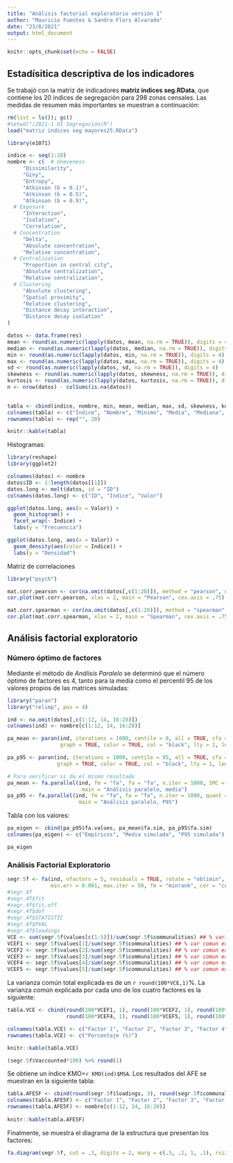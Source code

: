 ---
title: "Análisis factorial exploratorio versión 1"
author: "Mauricio Fuentes & Sandra Flors Alvarado"
date: "23/8/2021"
output: html_document
---

```{r setup, include=FALSE}
knitr::opts_chunk$set(echo = FALSE)
```

## Estadísitica descriptiva de los indicadores

Se trabajó con la matriz de indicadores **matriz indices seg.RData**, que contiene los 20 índices de segregación para 298 zonas censales. Las medidas de resumen más importantes se muestran a continuación:

```{r, include=FALSE}
rm(list = ls()); gc()
#setwd("/2021-1 UI Segregación/R")
load("matriz indices seg mayores25.RData")
```

```{r}
library(e1071)

indice <- seq(1:20)
nombre <- c(  # Uneveness
     "Dissimilarity",
     "Giny", 
     "Entropy", 
     "Atkinson (b = 0.1)",
     "Atkinson (b = 0.5)",
     "Atkinson (b = 0.9)",
  # Exposure
     "Interaction",
     "Isolation",
     "Correlation", 
  # Concentration
     "Delta", 
     "Absolute concentration",
     "Relative concentration",
  # Centralization
     "Proportion in central city", 
     "Absolute centralization", 
     "Relative centralization", 
  # Clustering
     "Absolute clustering", 
     "Spatial proximity", 
     "Relative clustering", 
     "Distance decay interaction",
     "Distance decay isolation" 
)

datos <- data.frame(res)
mean <- round(as.numeric(lapply(datos, mean, na.rm = TRUE)), digits = 4)
median <- round(as.numeric(lapply(datos, median, na.rm = TRUE)), digits = 4)
min <- round(as.numeric(lapply(datos, min, na.rm = TRUE)), digits = 4)
max <- round(as.numeric(lapply(datos, max, na.rm = TRUE)), digits = 4)
sd <- round(as.numeric(lapply(datos, sd, na.rm = TRUE)), digits = 4)
skewness <- round(as.numeric(lapply(datos, skewness, na.rm = TRUE)), digits = 4)
kurtosis <- round(as.numeric(lapply(datos, kurtosis, na.rm = TRUE)), digits = 4)
n <- nrow(datos) - colSums(is.na(datos)) 
  

tabla <- cbind(indice, nombre, min, mean, median, max, sd, skewness, kurtosis, n)
colnames(tabla) <- c("Índice", "Nombre", "Mínimo", "Media", "Mediana", "Máximo", "Desviación estándar", "Asimetría", "Curtosis", "Número de comunas")
rownames(tabla) <- rep("", 20)

knitr::kable(tabla)
```

Histogramas:

```{r, error=FALSE, message=FALSE, warning=FALSE}
library(reshape)
library(ggplot2)

colnames(datos) <- nombre
datos$ID <- 1:length(datos[[1]])
datos.long <- melt(datos, id = "ID")
colnames(datos.long) <- c("ID", "Indice", "Valor")

ggplot(datos.long, aes(x = Valor)) +
  geom_histogram() +
  facet_wrap(~ Indice) +
  labs(y = "Frecuencia")

ggplot(datos.long, aes(x = Valor)) +
  geom_density(aes(color = Indice)) +
  labs(y = "Densidad")
```

Matriz de correlaciones

```{r, error=FALSE, message=FALSE, warning=FALSE, fig.height=8, fig.width=8}
library("psych")

mat.corr.pearson <- cor(na.omit(datos[,c(1:20)]), method = "pearson", use = "complete.obs")
cor.plot(mat.corr.pearson, xlas = 2, main = "Pearson", cex.axis = .75)

mat.corr.spearman <- cor(na.omit(datos[,c(1:20)]), method = "spearman", use = "complete.obs")
cor.plot(mat.corr.spearman, xlas = 2, main = "Spearman", cex.axis = .75)
```

## Análisis factorial exploratorio

### Número óptimo de factores

Mediante el método de *Análisis Paralelo* se determinó que el número óptimo de factores es 4, tanto para la media como el percentil 95 de los valores propios de las matrices simuladas:

```{r, warning=FALSE, message=FALSE}
library("paran")
library("relimp", pos = 4)

ind <- na.omit(datos[,c(1:12, 14, 16:20)])
colnames(ind) <- nombre[c(1:12, 14, 16:20)]

pa_mean <- paran(ind, iterations = 1000, centile = 0, all = TRUE, cfa = TRUE,
                 graph = TRUE, color = TRUE, col = "black", lty = 1, legend = FALSE)

pa_p95 <- paran(ind, iterations = 1000, centile = 95, all = TRUE, cfa = TRUE,
                graph = TRUE, color = TRUE, col = "black", lty = 1, legend = FALSE)

# Para verificar si da el mismo resultado
pa_mean <- fa.parallel(ind, fm = "fa", fa = "fa", n.iter = 1000, SMC = TRUE,
                        main = "Análisis paralelo, media")
pa_p95 <- fa.parallel(ind, fm = "fa", fa = "fa", n.iter = 1000, quant = .95, SMC = TRUE,
                       main = "Análisis paralelo, P95")
```

Tabla con los valores:

```{r}
pa_eigen <- cbind(pa_p95$fa.values, pa_mean$fa.sim, pa_p95$fa.sim)
colnames(pa_eigen) <- c("Empíricos", "Media simulada", "P95 simulada")

pa_eigen
```

### Análisis Factorial Exploratorio

```{r, include=FALSE}
segr.5f <- fa(ind, nfactors = 5, residuals = TRUE, rotate = "oblimin", 
              min.err = 0.001, max.iter = 50, fm = "minrank", cor = "cor")
#segr.4f
#segr.4f$fit
#segr.4f$fit.off
#segr.4f$dof
#segr.4f$STATISTIC
#segr.4f$PVAL
#segr.4f$loadings
VCE <- sum(segr.5f$values[c(1:5)])/sum(segr.5f$communalities) ## % varianza comun explicada
VCEF1 <- segr.5f$values[1]/sum(segr.5f$communalities) ## % var comun explicada por F1
VCEF2 <- segr.5f$values[2]/sum(segr.5f$communalities) ## % var comun explicada por F2
VCEF3 <- segr.5f$values[3]/sum(segr.5f$communalities) ## % var comun explicada por F3
VCEF4 <- segr.5f$values[4]/sum(segr.5f$communalities) ## % var comun explicada por F4
VCEF5 <- segr.5f$values[5]/sum(segr.5f$communalities) ## % var comun explicada por F5
```

La varianza común total explicada es de un `r round(100*VCE,1)`%. La varianza común explicada por cada uno de los cuatro factores es la siguiente:

```{r}
tabla.VCE <- cbind(round(100*VCEF1, 1), round(100*VCEF2, 1), round(100*VCEF3, 1),
                   round(100*VCEF4, 1), round(100*VCEF5, 1), round(100*VCE, 1))

colnames(tabla.VCE) <- c("Factor 1", "Factor 2", "Factor 3", "Factor 4", "Factor 5", "Total")
rownames(tabla.VCE) <- c("Porcentaje (%)")

knitr::kable(tabla.VCE)

(segr.5f$Vaccounted*100) %>% round(1)
```

Se obtiene un índice KMO=`r KMO(ind)$MSA`. Los resultados del AFE se muestran en la siguiente tabla:

```{r}
tabla.AFE5F <- cbind(round(segr.5f$loadings, 3), round(segr.5f$communality, 3))
colnames(tabla.AFE5F) <- c("Factor 1", "Factor 2", "Factor 3", "Factor 4", "Factor 5", "Comunalidad")
rownames(tabla.AFE5F) <- nombre[c(1:12, 14, 16:20)]
  
knitr::kable(tabla.AFE5F)
```

Finalmente, se muestra el diagrama de la estructura que presentan los factores:

```{r fig.height=8, fig.width=8}
fa.diagram(segr.5f, cut = .3, digits = 2, marg = c(.5, .2, 1, .1), rsize = .3)
```